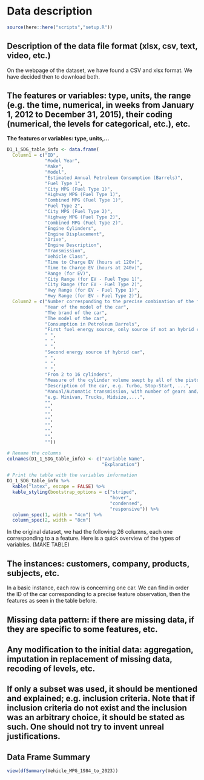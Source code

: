 # Data description

```r
source(here::here("scripts","setup.R"))
```

## Description of the data file format (xlsx, csv, text, video, etc.)

On the webpage of the dataset, we have found a CSV and xlsx format. We have decided then to download both. 

## The features or variables: type, units, the range (e.g. the time, numerical, in weeks from January 1, 2012 to December 31, 2015), their coding (numerical, the levels for categorical, etc.), etc.

**The features or variables: type, units,...**

```r
D1_1_SDG_table_info <- data.frame(
  Column1 = c("ID",
              "Model Year",
              "Make",
              "Model",
              "Estimated Annual Petroleum Consumption (Barrels)", 
              "Fuel Type 1",
              "City MPG (Fuel Type 1)",
              "Highway MPG (Fuel Type 1)",
              "Combined MPG (Fuel Type 1)",
              "Fuel Type 2",
              "City MPG (Fuel Type 2)",
              "Highway MPG (Fuel Type 2)",
              "Combined MPG (Fuel Type 2)",
              "Engine Cylinders",
              "Engine Displacement",
              "Drive",
              "Engine Description",
              "Transmission",
              "Vehicle Class",
              "Time to Charge EV (hours at 120v)",
              "Time to Charge EV (hours at 240v)",
              "Range (for EV)",
              "City Range (for EV - Fuel Type 1)",
              "City Range (for EV - Fuel Type 2)",
              "Hwy Range (for EV - Fuel Type 1)",
              "Hwy Range (for EV - Fuel Type 2)"),
  Column2 = c("Number corresponding to the precise combination of the features of the model", 
              "Year of the model of the car",
              "The brand of the car",
              "The model of the car",
              "Consumption in Petroleum Barrels",
              "First fuel energy source, only source if not an hybrid car", 
              " ",
              " ",
              " ",
              "Second energy source if hybrid car",
              " ",
              " ",
              " ",
              "From 2 to 16 cylinders",
              "Measure of the cylinder volume swept by all of the pistons of a piston engine, excluding the combustion chambers",
              "Description of the car, e.g. Turbo, Stop-Start, ...",
              "Manual/Automatic transmission, with number of gears and/or model of transmission",
              "e.g. Minivan, Trucks, Midsize,....",
              "",
              "",
              "",
              "",
              "",
              "",
              "",
              ""))

# Rename the columns
colnames(D1_1_SDG_table_info) <- c("Variable Name",
                                   "Explanation")

# Print the table with the variables information
D1_1_SDG_table_info %>%
  kable("latex", escape = FALSE) %>%
  kable_styling(bootstrap_options = c("striped",
                                      "hover",
                                      "condensed",
                                      "responsive")) %>%
  column_spec(1, width = "4cm") %>%
  column_spec(2, width = "8cm")
```

In the original dataset, we had the following 26 columns, each one corresponding to a a feature. Here is a quick overview of the types of variables. (MAKE TABLE)

## The instances: customers, company, products, subjects, etc.

In a basic instance, each row is concerning one car. We can find in order the ID of the car corresponding to a precise feature observation, then the features as seen in the table before. 

## Missing data pattern: if there are missing data, if they are specific to some features, etc.


## Any modification to the initial data: aggregation, imputation in replacement of missing data, recoding of levels, etc.


## If only a subset was used, it should be mentioned and explained; e.g. inclusion criteria. Note that if inclusion criteria do not exist and the inclusion was an arbitrary choice, it should be stated as such. One should not try to invent unreal justifications.

## Data Frame Summary

```r
view(dfSummary(Vehicle_MPG_1984_to_2023))
```

